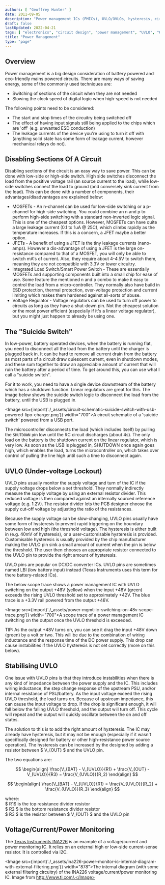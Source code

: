```yaml
---
authors: [ "Geoffrey Hunter" ]
date: 2011-09-05
description: "Power management ICs (PMICs), UVLO/OVLOs, hysteresis, circuit disabling, suicide switches and more info on power management."
draft: false
lastUpdated: 2022-04-21
tags: [ "electronics", "circuit design", "power management", "UVLO", "OVLO", "hysteresis", "oscillations", "ICs", "suicide switches", "power monitoring" ]
title: "Power Management"
type: "page"
---
```



## Overview

Power management is a big design consideration of battery powered and eco-friendly mains powered circuits. There are many ways of saving energy, some of the commonly used techniques are:

* Switching of sections of the circuit when they are not needed
* Slowing the clock speed of digital logic when high-speed is not needed

The following points need to be considered:

* The start and stop times of the circuitry being switched off
* The effect of having input signals still being applied to the chips which are 'off' (e.g. unwanted ESD conduction)
* The leakage currents of the device you're using to turn it off with (anything solid state has some form of leakage current, however mechanical relays do not).

## Disabling Sections Of A Circuit

Disabling sections of the circuit is an easy way to save power. This can be done with  low-side or high-side switch. High side switches disconnect the load from the positive voltage rail (an source current to the load), while low-side switches connect the load to ground (and conversely sink current from the load). This can be done with a number of components, their advantages/disadvantages are explained below:

* MOSFETs - An n-channel can be used for low-side switching or a p-channel for high-side switching. You could combine an n and p to perform high-side switching with a standard non-inverted logic signal. This is one of the cheapest options. However, MOSFETs can have quite a large leakage current (0.1 to 1uA @ 25C), which climbs rapidly as the temperature increases. If this is a concern, a JFET maybe a better option.
* JFETs - A benefit of using a JFET is the tiny leakage currents (nano-amps). However a dis-advantage of using a JFET is the large on-resistance compared to that of a MOSFET, you will only be able to switch mA's of current. Also, they require about 4-4.5V to switch them, meaning they are not compatible with 3.3V or lower circuitry.
* Integrated Load Switch/Smart Power Switch - These are essentially MOSFETs and supporting components built into a small chip for ease of use. Some feature the mentioned n and p combo to make it easy to control the load from a micro-controller. They normally also have build in ESD protection, thermal protection, over-voltage protection and current limiting which makes them hardened against all-sorts of abuse.
* Voltage Regulator - Voltage regulators can be used to turn off power to circuits as long as they have a shut-down pin. Not the cheapest solution or the most power efficient (especially if it's a linear voltage regulator), but you might just happen to already be using one.

## The "Suicide Switch"

In low-power, battery operated devices, when the battery is running flat, you need to disconnect all the load from the battery until the charger is plugged back in. It can be hard to remove all current drain from the battery as most parts of a circuit draw quiescent current, even in shutdown modes, and these sum together to draw an appreciable amount of current that will ruin the battery after a period of time. To get around this, you can use what I call a "suicide switch".

For it to work, you need to have a single device downstream of the battery which has a shutdown function. Linear regulators are great for this. The image below shows the suicide switch logic to disconnect the load from the battery, until the USB is plugged in.

<Image src={import('./_assets/circuit-schematic-suicide-switch-with-usb-powered-lipo-charger.png')} width="700">A circuit schematic of a 'suicide switch' powered from a USB port.</Image>

The microcontroller disconnects the load (which includes itself) by pulling the `SHUTDOWN` pin low until the RC circuit discharges (about 4s). The only load on the battery is the shutdown current on the linear regulator, which is very low. As soon as the USB is plugged in, SHUTDOWN once again goes high, which enables the load, turns the microcontroller on, which takes over control of pulling the line high until such a time to disconnect again.

## UVLO (Under-voltage Lockout)

UVLO pins usually monitor the supply voltage and turn of the IC if the supply voltage drops below a set threshold. They normally indirectly measure the supply voltage by using an external resistor divider. This reduced voltage is then compared against an internally sourced reference voltage (e.g. 1.2V). The resistor divider lets the PCB designer choose the supply cut-off voltage by adjusting the ratio of the resistances.

Because the supply voltage can be slow-changing, UVLO pins usually have some form of hysteresis to prevent rapid triggering on the boundary between low and high (the threshold voltage). The hysteresis is either built in (e.g. 40mV of hysteresis), or a user-customisable hysteresis is provided. Customisable hysteresis is usually provided by the chip manufacturer making the UVLO pin sink a small amount of current when the pin is below the threshold. The user then chooses an appropriate resistor connected to the UVLO pin to provide the right amount of hysteresis.

UVLO pins are popular on DC/DC converter ICs. UVLO pins are sometimes named LBI (low battery input) instead (Texas Instruments uses this term for there battery-related ICs).

The below scope trace shows a power management IC with UVLO switching on the output +48V (yellow) when the input +48V (green) exceeds the rising UVLO threshold set to approximately +42V. The blue trace is a +3.3V rail powered from the output +48V.

<Image src={import('./_assets/power-mgmt-ic-switching-on-48v-scope-trace.png')} width="700">A scope trace of a power management IC switching on the output once the UVLO threshold is exceeded.</Image>

TIP: As the output +48V turns on, you can see it drag the input +48V down (green) by a volt or two. This will be due to the combination of wiring inductance and the response time of the DC power supply. This drop can cause instabilities if the UVLO hysteresis is not set correctly (more on this below).

## Stabilising UVLO

One issue with UVLO pins is that they introduce instabilities when there is any kind of impedance between the power supply and the IC. This includes wiring inductance, the step change response of the upstream PSU, and/or internal resistance of PSU/battery. As the input voltage exceed the rising UVLO threshold, the load turns on. Because of upstream impedance, this can cause the input voltage to drop. If the drop is significant enough, it will fall below the falling UVLO threshold, and the output will turn off. This cycle will repeat and the output will quickly oscillate between the on and off states.

The solution to this is to add the right amount of hysteresis. The IC may already have hysteresis, but it may not be enough (especially if it wasn't specifically designed for battery or other high-resistance power source operation). The hysteresis can be increased by the designed by adding a resistor between $ V_{OUT} $ and the UVLO pin.

The two equations are:

$$
\begin{align}
\frac{V_{BAT} - V_{UVLO}}{R1} + \frac{V_{OUT} - V_{UVLO}}{R3} = \frac{V_{UVLO}}{R_2}
\end{align}
$$

$$
\begin{align}
\frac{V_{BAT} - V_{UVLO}}{R1} = \frac{V_{UVLO}}{R_2} + \frac{V_{UVLO}}{R_3}
\end{align}
$$

<p className="centered">where:<br/>
$ R1$ is the top resistance divider resistor<br/>
$ R2 $ is the bottom resistance divider resistor<br/>
$ R3 $ is the resistor between $ V_{OUT} $ and the UVLO pin<br/></p>

## Voltage/Current/Power Monitoring

The [Texas Instruments INA226](http://www.ti.com/product/ina226) is an example of a voltage/current and power monitoring IC. It relies on an external high or low-side current-sense resistor. It is controlled via I2C. 

<Image src={import('./_assets/ina226-power-monitor-ic-internal-diagram-with-external-filtering.png')} width="878">The internal diagram (with some external filtering circuitry) of the INA226 voltage/current/power monitoring IC. Image from http://www.ti.com/.</Image>
